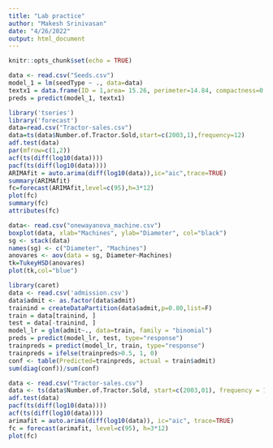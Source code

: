 ```yaml
---
title: "Lab practice"
author: "Makesh Srinivasan"
date: "4/26/2022"
output: html_document
---
```


```r
knitr::opts_chunk$set(echo = TRUE)
```


```r
data <- read.csv("Seeds.csv")
model_1 = lm(seedType ~ ., data=data)
textx1 = data.frame(ID = 1,area= 15.26, perimeter=14.84, compactness=0.8710,lengthOfKernel=	5.763, widthOfKernel=3.312, asymmetryCoefficient =2.221, lengthOfKernelGroove=5.22)
preds = predict(model_1, textx1)
```




```r
library('tseries')
library('forecast')
data=read.csv("Tractor-sales.csv")
data=ts(data$Number.of.Tractor.Sold,start=c(2003,1),frequency=12)
adf.test(data)
par(mfrow=c(1,2))
acf(ts(diff(log10(data))))
pacf(ts(diff(log10(data))))
ARIMAfit = auto.arima(diff(log10(data)),ic="aic",trace=TRUE)
summary(ARIMAfit)
fc=forecast(ARIMAfit,level=c(95),h=3*12)
plot(fc)
summary(fc)
attributes(fc)
```


```r
data<- read.csv("onewayanova_machine.csv")
boxplot(data, xlab="Machines", ylab="Diameter", col="black")
sg <- stack(data)
names(sg) <- c("Diameter", "Machines")
anovares <- aov(data = sg, Diameter~Machines)
tk=TukeyHSD(anovares)
plot(tk,col="blue")
```


```r
library(caret)
data <- read.csv('admission.csv')
data$admit <- as.factor(data$admit)
trainind = createDataPartition(data$admit,p=0.80,list=F)
train = data[trainind, ]
test = data[-trainind, ]
model_lr = glm(admit~., data=train, family = "binomial")
preds = predict(model_lr, test, type="response")
trainpreds = predict(model_lr, train, type="response")
trainpreds = ifelse(trainpreds>0.5, 1, 0)
conf <- table(Predicted=trainpreds, actual = train$admit)
sum(diag(conf))/sum(conf)
```


```r
data <- read.csv("Tractor-sales.csv")
data <- ts(data$Number.of.Tractor.Sold, start=c(2003,01), frequency = 12)
adf.test(data)
pacf(ts(diff(log10(data))))
acf(ts(diff(log10(data))))
arimafit = auto.arima(diff(log10(data)), ic="aic", trace=TRUE)
fc = forecast(arimafit, level=c(95), h=3*12)
plot(fc)
```

```r

```


